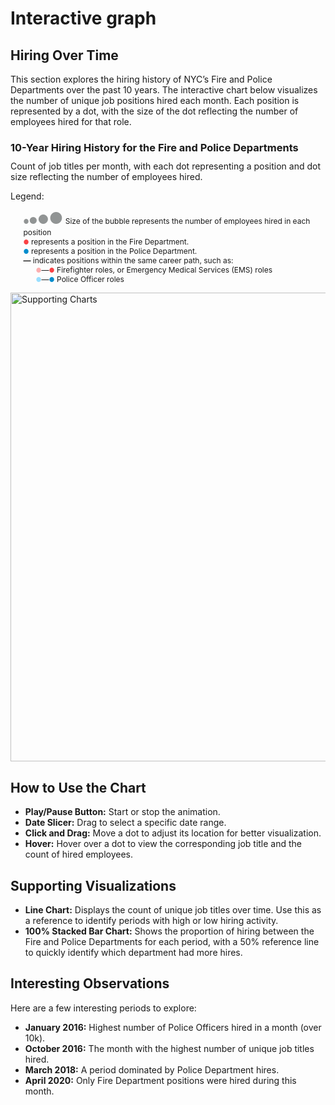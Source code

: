 # Interactive graph

<meta charset="utf-8">
<meta http-equiv="cache-control" content="no-cache" />
<meta http-equiv="Pragma" content="no-cache" />
<meta http-equiv="Expires" content="-1" />
<title>Temporal force-directed graph</title>

<link rel="stylesheet" type="text/css" href="./scripts/inspector.css">


<script type="module">

import define from "./scripts/force_chart_script_js.js";
import {Runtime, Library, Inspector} from "./scripts/runtime.js";

const runtime = new Runtime();
const main = runtime.module(define, Inspector.into(document.getElementById('chart_force')));

// part modified in inspector: add white to text
// .observablehq--undefined{color:var(--syntax_atom);color: white}

</script>


<body>


## Hiring Over Time

This section explores the hiring history of NYC’s Fire and Police Departments over the past 10 years. The interactive chart below visualizes the number of unique job positions hired each month. Each position is represented by a dot, with the size of the dot reflecting the number of employees hired for that role.

<h3>10-Year Hiring History for the Fire and Police Departments</h3>
<p style="font-size: 14px;margin-top:-5px">Count of job titles per month, with each dot representing a position and dot size reflecting the number of employees hired.</p>
<div id="chart_force"></div>
Legend:
<ul style="font-size: 12px;list-style-type: none;">
<li><span style="color:#919494;font-size: 10px;">●</span><span style="color:#919494;font-size: 15px;">●</span><span style="color:#919494;font-size: 20px;">●</span><span style="color:#919494;font-size: 25px;">●</span> Size of the bubble represents the number of employees hired in each position</li>
  <li><strong><span style="color:#f94144;font-size: 10px;">●</span></strong> represents a position in the Fire Department.</li>
  <li><strong><span style="color:#008ccd;font-size: 10px;">●</span></strong> represents a position in the Police Department.</li>
  <li><strong>---</strong> indicates positions within the same career path, such as:</li>
  <li style="padding-left: 20px;"><span style="color:#fcaeaf;font-size: 10px;">●</span>---<span style="color:#f94144;font-size: 10px;">●</span> Firefighter roles, or Emergency Medical Services (EMS) roles</li>
  <li style="padding-left: 20px;"><span style="color:#99dfff;font-size: 10px;">●</span>---<span style="color:#008ccd;font-size: 10px;">●</span> Police Officer roles</li>
  
</ul>

<img src="./scripts/jobs_timeline_line_bar.png" alt="Supporting Charts" width="750"/>
<!-- <img src="./jobs_timeline.png" alt="My Image" width="750"> -->


## How to Use the Chart

<ul>
  <li><strong>Play/Pause Button:</strong> Start or stop the animation.</li>
  <li><strong>Date Slicer:</strong> Drag to select a specific date range.</li>
  <li><strong>Click and Drag:</strong> Move a dot to adjust its location for better visualization.</li>
  <li><strong>Hover:</strong> Hover over a dot to view the corresponding job title and the count of hired employees.</li>
</ul>

## Supporting Visualizations

<ul>
  <li><strong>Line Chart:</strong> Displays the count of unique job titles over time. Use this as a reference to identify periods with high or low hiring activity.</li>
  <li>
    <strong>100% Stacked Bar Chart:</strong> Shows the proportion of hiring between the Fire and Police Departments for each period, with a 50% reference line to quickly identify which department had more hires.
  </li>
</ul>

## Interesting Observations 

<p>Here are a few interesting periods to explore:</p>
<ul>
  <li><strong>January 2016:</strong> Highest number of Police Officers hired in a month (over 10k).</li>
  <li><strong>October 2016:</strong> The month with the highest number of unique job titles hired.</li>
  <li><strong>March 2018:</strong> A period dominated by Police Department hires.</li>
  <li><strong>April 2020:</strong> Only Fire Department positions were hired during this month.</li>
</ul>












